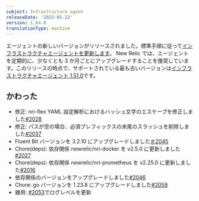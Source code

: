 ```yaml
---
subject: Infrastructure agent
releaseDate: '2025-05-22'
version: 1.64.0
translationType: machine
---
```


エージェントの新しいバージョンがリリースされました。標準手順に従って[インフラストラクチャエージェントを更新します](https://docs.newrelic.com/docs/infrastructure/install-configure-manage-infrastructure/update-or-uninstall/update-infrastructure-agent)。 New Relic では、エージェントを定期的に、少なくとも 3 か月ごとにアップグレードすることを推奨しています。このリリースの時点で、サポートされている最も古いバージョンは[インフラストラクチャエージェント 1.51.0](https://docs.newrelic.com/docs/release-notes/infrastructure-release-notes/infrastructure-agent-release-notes/new-relic-infrastructure-agent-1510/)です。

## かわった

* 修正: nri-flex YAML 設定解析におけるハッシュ文字のエスケープを修正しました[#2028](https://github.com/newrelic/infrastructure-agent/pull/2028)
* 修正: パスが空の場合、必須プレフィックスの末尾のスラッシュを削除しました[#2037](https://github.com/newrelic/infrastructure-agent/pull/2037)
* Fluent Bit バージョンを 3.2.10 にアップグレードしました[＃2045](https://github.com/newrelic/infrastructure-agent/pull/2045)
* Chore(deps): 依存関係 newrelic/nri-docker を v2.5.0 に更新しました[#2027](https://github.com/newrelic/infrastructure-agent/pull/2027)
* Chore(deps): 依存関係 newrelic/nri-prometheus を v2.25.0 に更新しました[#2016](https://github.com/newrelic/infrastructure-agent/pull/2016)
* 依存関係のバージョンをアップグレードしました[#2046](https://github.com/newrelic/infrastructure-agent/pull/2046)
* Chore: go バージョンを 1.23.8 にアップグレードしました[#2059](https://github.com/newrelic/infrastructure-agent/pull/2059)
* 雑用: [#2053](https://github.com/newrelic/infrastructure-agent/pull/2053)でログレベルを更新